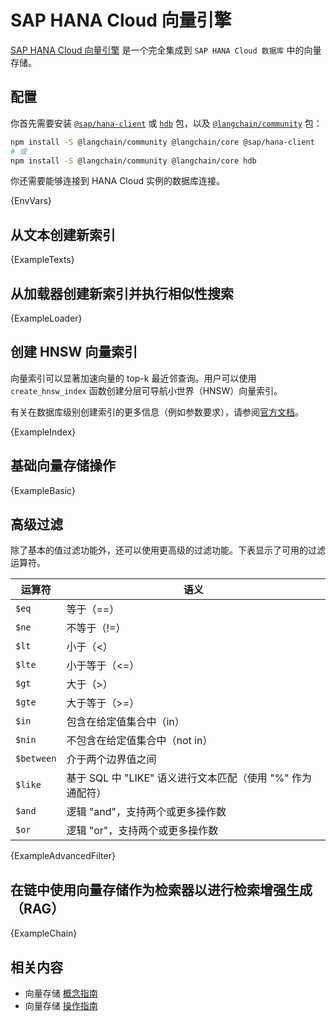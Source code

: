# SAP HANA Cloud 向量引擎

[SAP HANA Cloud 向量引擎](https://www.sap.com/events/teched/news-guide/ai.html#article8) 是一个完全集成到 `SAP HANA Cloud 数据库` 中的向量存储。

## 配置

你首先需要安装 [`@sap/hana-client`](https://www.npmjs.com/package/@sap/hana-client) 或 [`hdb`](https://www.npmjs.com/package/hdb) 包，以及 [`@langchain/community`](https://www.npmjs.com/package/@langchain/community) 包：


<IntegrationInstallTooltip></IntegrationInstallTooltip>

```bash npm2yarn
npm install -S @langchain/community @langchain/core @sap/hana-client
# 或
npm install -S @langchain/community @langchain/core hdb
```

你还需要能够连接到 HANA Cloud 实例的数据库连接。


<CodeBlock language="text">{EnvVars}</CodeBlock>

## 从文本创建新索引


<CodeBlock language="typescript">{ExampleTexts}</CodeBlock>

## 从加载器创建新索引并执行相似性搜索


<CodeBlock language="typescript">{ExampleLoader}</CodeBlock>

## 创建 HNSW 向量索引

向量索引可以显著加速向量的 top-k 最近邻查询。用户可以使用 `create_hnsw_index` 函数创建分层可导航小世界（HNSW）向量索引。

有关在数据库级别创建索引的更多信息（例如参数要求），请参阅[官方文档](https://help.sap.com/docs/hana-cloud-database/sap-hana-cloud-sap-hana-database-vector-engine-guide/create-vector-index-statement-data-definition)。


<CodeBlock language="typescript">{ExampleIndex}</CodeBlock>

## 基础向量存储操作


<CodeBlock language="typescript">{ExampleBasic}</CodeBlock>

## 高级过滤


除了基本的值过滤功能外，还可以使用更高级的过滤功能。下表显示了可用的过滤运算符。

| 运算符     | 语义                                                                     |
| ---------- | ------------------------------------------------------------------------ |
| `$eq`      | 等于（==）                                                               |
| `$ne`      | 不等于（!=）                                                             |
| `$lt`      | 小于（<）                                                                |
| `$lte`     | 小于等于（<=）                                                           |
| `$gt`      | 大于（>）                                                                |
| `$gte`     | 大于等于（>=）                                                           |
| `$in`      | 包含在给定值集合中（in）                                                 |
| `$nin`     | 不包含在给定值集合中（not in）                                           |
| `$between` | 介于两个边界值之间                                                       |
| `$like`    | 基于 SQL 中 "LIKE" 语义进行文本匹配（使用 "%" 作为通配符）                |
| `$and`     | 逻辑 "and"，支持两个或更多操作数                                         |
| `$or`      | 逻辑 "or"，支持两个或更多操作数                                          |


<CodeBlock language="typescript">{ExampleAdvancedFilter}</CodeBlock>

## 在链中使用向量存储作为检索器以进行检索增强生成（RAG）


<CodeBlock language="typescript">{ExampleChain}</CodeBlock>

## 相关内容

- 向量存储 [概念指南](/docs/concepts/#vectorstores)
- 向量存储 [操作指南](/docs/how_to/#vectorstores)